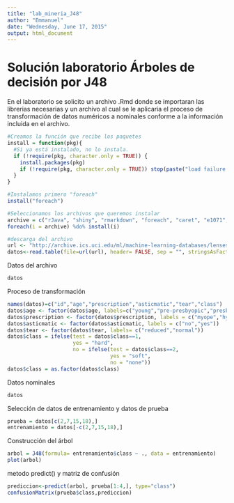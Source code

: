 ```yaml
---
title: "lab_mineria_J48"
author: "Emmanuel"
date: "Wednesday, June 17, 2015"
output: html_document
---
```


# Solución laboratorio Árboles de decisión por J48

En el laboratorio se solicito un archivo .Rmd donde se importaran las librerias necesarias y un archivo al cual se le aplicaria el proceso de transformación de datos numéricos a nominales conforme a la información incluida en el archivo.

```r
#Creamos la función que recibe los paquetes
install = function(pkg){
  #Si ya está instalado, no lo instala.
  if (!require(pkg, character.only = TRUE)) {
    install.packages(pkg)
    if (!require(pkg, character.only = TRUE)) stop(paste("load failure:", pkg))
  }
}

#Instalamos primero "foreach"
install("foreach")

#Seleccionamos los archivos que queremos instalar
archive = c("rJava", "shiny", "rmarkdown", "foreach", "caret", "e1071", "rpart", "tree", "RWeka", "C50","rpart.plot")
foreach(i = archive) %do% install(i)
```

```r
#descarga del archivo
url <- "http://archive.ics.uci.edu/ml/machine-learning-databases/lenses/lenses.data"
datos<-read.table(file=url(url), header= FALSE, sep = "", stringsAsFactors = T)
```

Datos del archivo
```r
datos
```

Proceso de transformación
```r
names(datos)=c("id","age","prescription","asticmatic","tear","class")
datos$age <- factor(datos$age, labels=c("young","pre-presbyopic","presbyopic"))
datos$prescription <- factor(datos$prescription, labels = c("myope","hypermetrope"))
datos$asticmatic <- factor(datos$asticmatic, labels = c("no","yes"))
datos$tear <- factor(datos$tear, labels= c("reduced","normal"))
datos$class = ifelse(test = datos$class==1, 
                     yes = "hard", 
                     no = ifelse(test = datos$class==2, 
                                 yes = "soft",
                                 no = "none"))
datos$class = as.factor(datos$class)
```

Datos nominales
```r
datos
```

Selección de datos de entrenamiento y datos de prueba
```r
prueba = datos[c(2,7,15,18),]
entrenamiento = datos[-c(2,7,15,18),]
```

Construcción del árbol
```r
arbol = J48(formula= entrenamiento$class ~ ., data = entrenamiento)
plot(arbol)
```

metodo predict() y matriz de confusión
```r
prediccion<-predict(arbol, prueba[1:4,], type="class")
confusionMatrix(prueba$class,prediccion)
```
